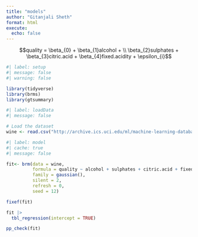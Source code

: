 ```yaml
---
title: "models"
author: "Gitanjali Sheth"
format: html
execute: 
  echo: false
---
```


$$quality = \beta_{0} + \beta_{1}alcohol + \\
\beta_{2}sulphates + \beta_{3}citric.acid + \beta_{4}fixed.acidity + \epsilon_{i}$$



```r
#| label: setup
#| message: false
#| warning: false

library(tidyverse)
library(brms)
library(gtsummary)
```

```r
#| label: loadData
#| message: false

# Load the dataset
wine <- read.csv("http://archive.ics.uci.edu/ml/machine-learning-databases/wine-quality/winequality-red.csv", sep = ";")
```

```r
#| label: model
#| cache: true
#| message: false

fit<- brm(data = wine,
          formula = quality ~ alcohol + sulphates + citric.acid + fixed.acidity,
          family = gaussian(),
          silent = 2,
          refresh = 0,
          seed = 12)

fixef(fit)

fit |> 
  tbl_regression(intercept = TRUE)

pp_check(fit)
```

